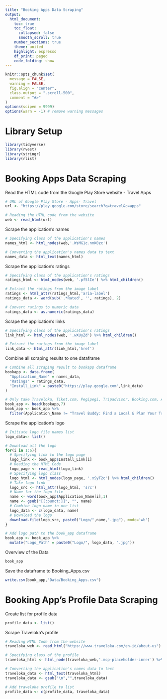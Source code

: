 ```yaml
---
title: "Booking Apps Data Scraping"
output: 
  html_document:
    toc: true
    toc_float: 
      collapsed: false
      smooth_scroll: true
    number_sections: true
    theme: united
    highlight: espresso
    df_print: paged
    code_folding: show
---
```


```r
knitr::opts_chunk$set(
  message = FALSE,
  warning = FALSE,
  fig.align = "center",
  class.output = ".scroll-500",
  comment = "#>"
)
options(scipen = 9999)
options(warn = -1) # remove warning messages
```

# __Library Setup__

```r
library(tidyverse)
library(rvest)
library(stringr)
library(rlist)
```

# __Booking Apps Data Scraping__

Read the HTML code from the Google Play Store website - Travel Apps

```r
# URL of Google Play Store - Apps- Travel
url <- "https://play.google.com/store/search?q=travel&c=apps"

# Reading the HTML code from the website
web <- read_html(url)
```

Scrape the application's names

```r
# Specifying class of the application's names
names_html <- html_nodes(web,'.WsMG1c.nnK0zc')

# Converting the application's names data to text
names_data <- html_text(names_html)
```

Scrape the application's ratings

```r
# Specifying class of the application's ratings
ratings_html <- html_nodes(web, '.pf5lIe') %>% html_children() 

# Extract the ratings from the image label
ratings <- html_attr(ratings_html,'aria-label')
ratings_data <- word(sub('.*Rated', '', ratings), 2)

# Convert ratings to numeric data
ratings_data <- as.numeric(ratings_data)
```

Scrape the application's links

```r
# Specifying class of the application's ratings
link_html <- html_nodes(web, '.wXUyZd') %>% html_children() 

# Extract the ratings from the image label
link_data <- html_attr(link_html,'href')
```

Combine all scraping results to one dataframe

```r
# Combine all scraping result to bookapp dataframe
bookapp <- data.frame(
  "Application_Name" = names_data,
  "Ratings" = ratings_data,
  "Install_Link" = paste0("https://play.google.com",link_data)
)

# Only take Traveloka, Tiket.com, Pegipegi, Tripadvisor, Booking.com, Agoda data
book_app <- head(bookapp,7)
book_app <- book_app %>% 
  filter(Application_Name != "Travel Buddy: Find a Local & Plan Your Trip")
```

Scrape the application's logo

```r
# Initiate logo file names list
logo_data<- list()

# Download all the logo 
for(i in 1:6){
  # Specifying link to the logo page
  logo_link <- book_app$Install_Link[i]
  # Reading the HTML Code
  logo_page <- read_html(logo_link)
  # Specifying logo class
  logo_html <- html_nodes(logo_page, '.xSyT2c') %>% html_children()
  # Take logo link
  logo_src <- html_attr(logo_html, 'src')
  # Name for the logo file
  name <- word(book_app$Application_Name[i],1)
  name <- gsub("[[:punct:]]", "", name)
  # Combine logo name in one list
  logo_data <- c(logo_data, name)
  # Download the logo
  download.file(logo_src, paste0("Logo/",name,".jpg"), mode='wb')
}

# Add logo path to the book_app dataframe
book_app <- book_app %>%  
  mutate("Logo_Path" = paste0("Logo/", logo_data, ".jpg"))
```

Overview of the Data

```r
book_app
```

Save the dataframe to Booking_Apps.csv

```r
write.csv(book_app,"Data/Booking_Apps.csv")
```


# __Booking App's Profile Data Scraping__

Create list for profile data

```r
profile_data <- list()
```

Scrape Traveloka's profile

```r
# Reading HTML Code from the website
traveloka_web <- read_html("https://www.traveloka.com/en-id/about-us")

# Specifying class of the profile
traveloka_html <- html_node(traveloka_web,'.mcp-placeholder-inner') %>% html_children()

# Converting the application's names data to text
traveloka_data <- html_text(traveloka_html)
traveloka_data <- gsub("\n","",traveloka_data)

# Add traveloka profile to list
profile_data <- c(profile_data, traveloka_data)
```

